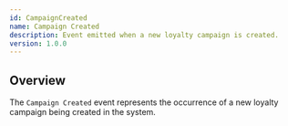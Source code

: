 ```yaml
---
id: CampaignCreated
name: Campaign Created
description: Event emitted when a new loyalty campaign is created.
version: 1.0.0
---
```


## Overview

The `Campaign Created` event represents the occurrence of a new loyalty campaign being created in the system.

<NodeGraph />
